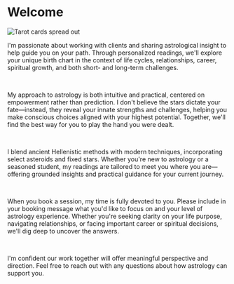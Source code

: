 # Welcome

![Tarot cards spread out](/images/hero-background.png)

I'm passionate about working with clients and sharing astrological insight to help guide you on your path. Through personalized readings, we'll explore your unique birth chart in the context of life cycles, relationships, career, spiritual growth, and both short- and long-term challenges.

<br />

My approach to astrology is both intuitive and practical, centered on empowerment rather than prediction. I don't believe the stars dictate your fate—instead, they reveal your innate strengths and challenges, helping you make conscious choices aligned with your highest potential. Together, we'll find the best way for you to play the hand you were dealt.

<br />

I blend ancient Hellenistic methods with modern techniques, incorporating select asteroids and fixed stars. Whether you're new to astrology or a seasoned student, my readings are tailored to meet you where you are—offering grounded insights and practical guidance for your current journey.

<br />

When you book a session, my time is fully devoted to you. Please include in your booking message what you'd like to focus on and your level of astrology experience. Whether you're seeking clarity on your life purpose, navigating relationships, or facing important career or spiritual decisions, we'll dig deep to uncover the answers.

<br />

I'm confident our work together will offer meaningful perspective and direction. Feel free to reach out with any questions about how astrology can support you.